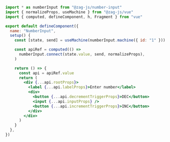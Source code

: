 ```jsx
import * as numberInput from "@zag-js/number-input"
import { normalizeProps, useMachine } from "@zag-js/vue"
import { computed, defineComponent, h, Fragment } from "vue"

export default defineComponent({
  name: "NumberInput",
  setup() {
    const [state, send] = useMachine(numberInput.machine({ id: "1" }))

    const apiRef = computed(() =>
      numberInput.connect(state.value, send, normalizeProps),
    )

    return () => {
      const api = apiRef.value
      return (
        <div {...api.rootProps}>
          <label {...api.labelProps}>Enter number</label>
          <div>
            <button {...api.decrementTriggerProps}>DEC</button>
            <input {...api.inputProps} />
            <button {...api.incrementTriggerProps}>INC</button>
          </div>
        </div>
      )
    }
  },
})
```
